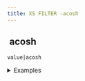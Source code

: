 ```yaml
---
title: XS FILTER -acosh
---
```


## <img src="../assets/docuBadge (11).png" alt="" data-size="line" /> acosh <a href="#xsacosh" id="xsacosh"></a>

`value|acosh`

<details>

<summary>Examples</summary>

```javascript
1|acosh       // Returns 0
2|acosh       // Returns 1.3169578969248
```

</details>
